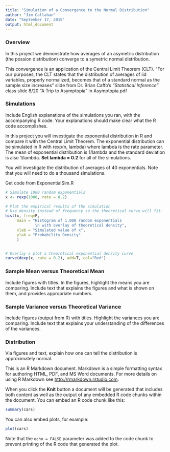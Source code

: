 ```yaml
---
title: "Simulation of a Convergence to the Normal Distribution"
author: "Jim Callahan"
date: "September 17, 2015"
output: html_document
---
```


### Overview
In this project we demonstrate how averages of an asymetric distribution
(the possion distribution) converge to a symetric normal distribution.

This convergence is an application of the Central Limit Theorem (CLT).
"For our purposes, the CLT states that the distribution of averages of iid variables, 
properly normalized, becomes that of a standard normal as the sample size increases"
slide from Dr. Brian Caffo's *"Statistical Inference"* class
slide 8/20 "A Trip to Asymptopia" in Asymptopia.pdf


### Simulations
Include English explanations of the simulations you ran, with the accompanying R code. 
Your explanations should make clear what the R code accomplishes.

In this project you will investigate the exponential distribution in R 
and compare it with the Central Limit Theorem. 
The exponential distribution can be simulated in R with rexp(n, lambda) 
where lambda is the rate parameter. The mean of exponential distribution is 1/lambda 
and the standard deviation is also 1/lambda. **Set lambda = 0.2** 
for all of the simulations. 

You will investigate the distribution of averages of 40 exponentials. 
Note that you will need to do a thousand simulations.

Get code from ExponentialSim.R

```r
# Simulate 1000 random exponentials
x <- rexp(1000, rate = 0.2)

# Plot the empirical results of the simulation
# Use density instead of frequency so the theoretical curve will fit.
hist(x, freq=F,
     main = "Histogram of 1,000 random exponentials
             \n with overlay of theoretical density",
     xlab = "Simulated value of x",
     ylab = "Probability Density"
     )


# Overlay a plot a theoretical exponential density curve
curve(dexp(x, rate = 0.2), add=T, col="Red")

```


### Sample Mean versus Theoretical Mean
Include figures with titles. In the figures, highlight the means you are comparing. 
Include text that explains the figures and what is shown on them, 
and provides appropriate numbers.


### Sample Variance versus Theoretical Variance
Include figures (output from R) with titles. Highlight the variances you are comparing. 
Include text that explains your understanding of the differences of the variances.

### Distribution
Via figures and text, explain how one can tell the distribution is approximately normal.





This is an R Markdown document. Markdown is a simple formatting syntax for authoring HTML, PDF, and MS Word documents. For more details on using R Markdown see <http://rmarkdown.rstudio.com>.

When you click the **Knit** button a document will be generated that includes both content as well as the output of any embedded R code chunks within the document. You can embed an R code chunk like this:

```r
summary(cars)
```

You can also embed plots, for example:

```r
plot(cars)
```

Note that the `echo = FALSE` parameter was added to the code chunk to prevent printing of the R code that generated the plot.
